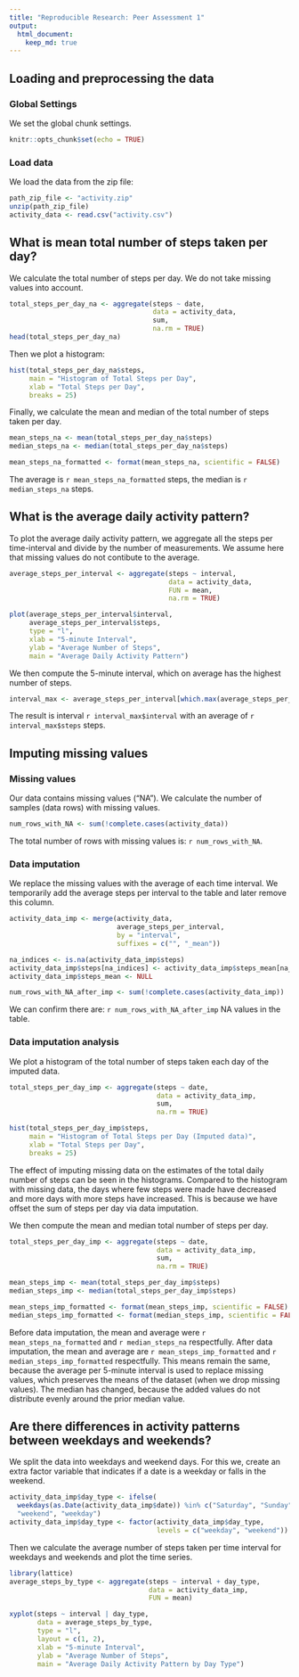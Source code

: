 ```yaml
---
title: "Reproducible Research: Peer Assessment 1"
output: 
  html_document:
    keep_md: true
---
```



## Loading and preprocessing the data
### Global Settings
We set the global chunk settings.
```r
knitr::opts_chunk$set(echo = TRUE)
```

### Load data
We load the data from the zip file:
```r
path_zip_file <- "activity.zip"
unzip(path_zip_file)
activity_data <- read.csv("activity.csv")
```


## What is mean total number of steps taken per day?
We calculate the total number of steps per day.
We do not take missing values into account.
```r
total_steps_per_day_na <- aggregate(steps ~ date, 
                                    data = activity_data, 
                                    sum, 
                                    na.rm = TRUE)
head(total_steps_per_day_na)
```

Then we plot a histogram:
```r
hist(total_steps_per_day_na$steps,
     main = "Histogram of Total Steps per Day",
     xlab = "Total Steps per Day",
     breaks = 25)

```

Finally, we calculate the mean and median of the total number of steps taken per day.
```r
mean_steps_na <- mean(total_steps_per_day_na$steps)
median_steps_na <- median(total_steps_per_day_na$steps)

mean_steps_na_formatted <- format(mean_steps_na, scientific = FALSE)
```
The average is `r mean_steps_na_formatted` steps, the median is `r median_steps_na` steps.


## What is the average daily activity pattern?
To plot the average daily activity pattern, we aggregate all the steps per time-interval and divide by the number of measurements.
We assume here that missing values do not contibute to the average.
```r
average_steps_per_interval <- aggregate(steps ~ interval, 
                                        data = activity_data, 
                                        FUN = mean, 
                                        na.rm = TRUE)

plot(average_steps_per_interval$interval,
     average_steps_per_interval$steps,
     type = "l",
     xlab = "5-minute Interval",
     ylab = "Average Number of Steps",
     main = "Average Daily Activity Pattern")
```

We then compute the 5-minute interval, which on average has the highest number of steps.
```r
interval_max <- average_steps_per_interval[which.max(average_steps_per_interval$steps), ]

```
The result is interval `r interval_max$interval` with an average of `r interval_max$steps` steps.

## Imputing missing values
### Missing values
Our data contains missing values ("NA"). 
We calculate the number of samples (data rows) with missing values.
```r
num_rows_with_NA <- sum(!complete.cases(activity_data))
```

The total number of rows with missing values is: `r num_rows_with_NA`.

### Data imputation
We replace the missing values with the average of each time interval.
We temporarily add the average steps per interval to the table and later remove this column.
```r
activity_data_imp <- merge(activity_data, 
                           average_steps_per_interval, 
                           by = "interval", 
                           suffixes = c("", "_mean"))

na_indices <- is.na(activity_data_imp$steps)
activity_data_imp$steps[na_indices] <- activity_data_imp$steps_mean[na_indices]
activity_data_imp$steps_mean <- NULL

num_rows_with_NA_after_imp <- sum(!complete.cases(activity_data_imp))

```
We can confirm there are: `r num_rows_with_NA_after_imp` NA values in the table.

### Data imputation analysis
We plot a histogram of the total number of steps taken each day of the imputed data.
```r
total_steps_per_day_imp <- aggregate(steps ~ date, 
                                     data = activity_data_imp, 
                                     sum, 
                                     na.rm = TRUE)

hist(total_steps_per_day_imp$steps,
     main = "Histogram of Total Steps per Day (Imputed data)",
     xlab = "Total Steps per Day",
     breaks = 25)

```

The effect of imputing missing data on the estimates of the total daily number of steps can be seen in the histograms.
Compared to the histogram with missing data, the days where few steps were made have decreased and more days with more steps have increased.
This is because we have offset the sum of steps per day via data imputation.

We then compute the mean and median total number of steps per day.
```r
total_steps_per_day_imp <- aggregate(steps ~ date, 
                                     data = activity_data_imp, 
                                     sum, 
                                     na.rm = TRUE)

mean_steps_imp <- mean(total_steps_per_day_imp$steps)
median_steps_imp <- median(total_steps_per_day_imp$steps)

mean_steps_imp_formatted <- format(mean_steps_imp, scientific = FALSE)
median_steps_imp_formatted <- format(median_steps_imp, scientific = FALSE)
```

Before data imputation, the mean and average were `r mean_steps_na_formatted` and `r median_steps_na` respectfully.
After data imputation, the mean and average are `r mean_steps_imp_formatted` and `r median_steps_imp_formatted` respectfully.
This means remain the same, because the average per 5-minute interval is used to replace missing values, which preserves the means of the dataset (when we drop missing values).
The median has changed, because the added values do not distribute evenly around the prior median value.

## Are there differences in activity patterns between weekdays and weekends?
We split the data into weekdays and weekend days. 
For this we, create an extra factor variable that indicates if a date is a weekday or falls in the weekend.
```r
activity_data_imp$day_type <- ifelse(
  weekdays(as.Date(activity_data_imp$date)) %in% c("Saturday", "Sunday"),
  "weekend", "weekday")
activity_data_imp$day_type <- factor(activity_data_imp$day_type, 
                                     levels = c("weekday", "weekend"))
```

Then we calculate the average number of steps taken per time interval for weekdays and weekends and plot the time series.
```r
library(lattice)
average_steps_by_type <- aggregate(steps ~ interval + day_type, 
                                   data = activity_data_imp, 
                                   FUN = mean)

xyplot(steps ~ interval | day_type, 
       data = average_steps_by_type, 
       type = "l", 
       layout = c(1, 2),
       xlab = "5-minute Interval", 
       ylab = "Average Number of Steps",
       main = "Average Daily Activity Pattern by Day Type")
```

